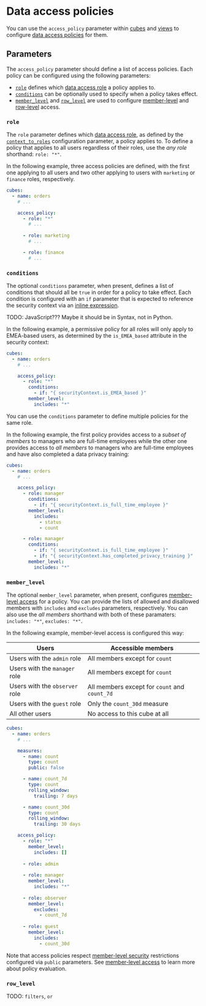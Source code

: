 # Data access policies

You can use the `access_policy` parameter within [cubes][ref-ref-cubes] and [views][ref-ref-views]
to configure [data access policies][ref-dap] for them.

## Parameters

The `access_policy` parameter should define a list of access policies. Each policy
can be configured using the following parameters:

- [`role`](#role) defines which [data access role][ref-dap-roles] a policy applies
to.
- [`conditions`](#conditions) can be optionally used to specify when a policy
takes effect.
- [`member_level`](#member-level) and [`row_level`](#row-level) are used to
configure [member-level][ref-dap-mls] and [row-level][ref-dap-rls] access.

### `role`

The `role` parameter defines which [data access role][ref-dap-roles], as defined
by the [`context_to_roles`][ref-context-to-roles] configuration parameter, a
policy applies to. To define a policy that applies to all users regardless of
their roles, use the _any role_ shorthand: `role: "*"`.

In the following example, three access policies are defined, with the first one
applying to all users and two other applying to users with `marketing` or
`finance` roles, respectively.

```yaml
cubes:
  - name: orders
    # ...

    access_policy:
      - role: "*"
        # ...
      
      - role: marketing
        # ...

      - role: finance
        # ...
```

### `conditions`

The optional `conditions` parameter, when present, defines a list of conditions
that should all be `true` in order for a policy to take effect. Each condition is
configured with an `if` parameter that is expected to reference the security
context via an [inline expression][ref-python-inline-expressions].

TODO: JavaScript??? Maybe it should be in Syntax, not in Python.

In the following example, a permissive policy for all roles will only apply to
EMEA-based users, as determined by the `is_EMEA_based` attribute in the security
context:

```yaml
cubes:
  - name: orders
    # ...

    access_policy:
      - role: "*"
        conditions:
          - if: "{ securityContext.is_EMEA_based }"
        member_level:
          includes: "*"
```

You can use the `conditions` parameter to define multiple policies for the same
role.

In the following example, the first policy provides access to a _subset of members_
to managers who are full-time employees while the other one provides access to
_all members_ to managers who are full-time employees and have also completed a
data privacy training:


```yaml
cubes:
  - name: orders
    # ...

    access_policy:
      - role: manager
        conditions:
          - if: "{ securityContext.is_full_time_employee }"
        member_level:
          includes:
            - status
            - count

      - role: manager
        conditions:
          - if: "{ securityContext.is_full_time_employee }"
          - if: "{ securityContext.has_completed_privacy_training }"
        member_level:
          includes: "*"
```

### `member_level`

The optional `member_level` parameter, when present, configures [member-level
access][ref-dap-mls] for a policy. You can provide the lists of allowed and
disallowed members with `includes` and `excludes` parameters, respectively.
You can also use the _all members_ shorthand with both of these paramaters:
`includes: "*"`, `excludes: "*"`.

In the following example, member-level access is configured this way:

| Users | Accessible members |
| --- | --- |
| Users with the `admin` role | All members except for `count` |
| Users with the `manager` role | All members except for `count` |
| Users with the `observer` role | All members except for `count` and `count_7d` |
| Users with the `guest` role | Only the `count_30d` measure |
| All other users | No access to this cube at all |

```yaml
cubes:
  - name: orders
    # ...

    measures:
      - name: count
        type: count
        public: false

      - name: count_7d
        type: count
        rolling_window:
          trailing: 7 days

      - name: count_30d
        type: count
        rolling_window:
          trailing: 30 days

    access_policy:
      - role: "*"
        member_level:
          includes: []
      
      - role: admin
      
      - role: manager
        member_level:
          includes: "*"
      
      - role: observer
        member_level:
          excludes:
            - count_7d
      
      - role: guest
        member_level:
          includes:
            - count_30d
```

Note that access policies respect [member-level security][ref-mls] restrictions
configured via `public` parameters. See [member-level access][ref-dap-mls] to
learn more about policy evaluation.

### `row_level`

TODO: `filters`, `or`




[ref-ref-cubes]: /reference/data-model/cube
[ref-ref-views]: /reference/data-model/view
[ref-dap]: /product/auth/data-access-policies
[ref-dap-roles]: /product/auth/data-access-policies#data-access-roles
[ref-dap-mls]: /product/auth/data-access-policies#member-level-access
[ref-dap-rls]: /product/auth/data-access-policies#row-level-access
[ref-context-to-roles]: /reference/configuration/config#context_to_roles
[ref-python-inline-expressions]: /product/data-modeling/dynamic/jinja#inline-expressions
[ref-mls]: /product/auth/member-level-security